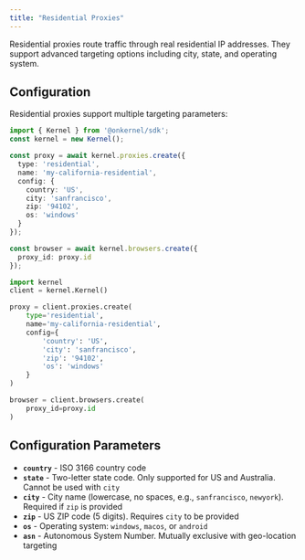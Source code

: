 ```yaml
---
title: "Residential Proxies"
---
```


Residential proxies route traffic through real residential IP addresses. They support advanced targeting options including city, state, and operating system.

## Configuration

Residential proxies support multiple targeting parameters:

<CodeGroup>

```typescript Typescript/Javascript
import { Kernel } from '@onkernel/sdk';
const kernel = new Kernel();

const proxy = await kernel.proxies.create({
  type: 'residential',
  name: 'my-california-residential',
  config: {
    country: 'US',
    city: 'sanfrancisco',
    zip: '94102',
    os: 'windows'
  }
});

const browser = await kernel.browsers.create({
  proxy_id: proxy.id
});
```

```Python Python
import kernel
client = kernel.Kernel()

proxy = client.proxies.create(
    type='residential',
    name='my-california-residential',
    config={
        'country': 'US',
        'city': 'sanfrancisco',
        'zip': '94102',
        'os': 'windows'
    }
)

browser = client.browsers.create(
    proxy_id=proxy.id
)
```

</CodeGroup>

## Configuration Parameters

- **`country`** - ISO 3166 country code
- **`state`** - Two-letter state code. Only supported for US and Australia. Cannot be used with `city`
- **`city`** - City name (lowercase, no spaces, e.g., `sanfrancisco`, `newyork`). Required if `zip` is provided
- **`zip`** - US ZIP code (5 digits). Requires `city` to be provided
- **`os`** - Operating system: `windows`, `macos`, or `android`
- **`asn`** - Autonomous System Number. Mutually exclusive with geo-location targeting